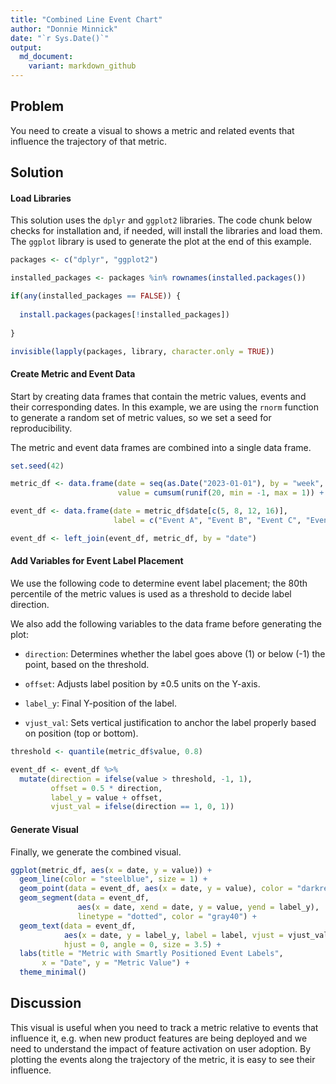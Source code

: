```yaml
---
title: "Combined Line Event Chart"
author: "Donnie Minnick"
date: "`r Sys.Date()`"
output:
  md_document:
    variant: markdown_github
---
```


## Problem

You need to create a visual to shows a metric and related events that influence the trajectory of that metric.

## Solution

#### Load Libraries

This solution uses the `dplyr` and `ggplot2` libraries.  The code chunk below checks for installation and, if needed, will install the libraries and load them.  The `ggplot` library is used to generate the plot at the end of this example.

```r
packages <- c("dplyr", "ggplot2")

installed_packages <- packages %in% rownames(installed.packages())

if(any(installed_packages == FALSE)) {
  
  install.packages(packages[!installed_packages])
  
}

invisible(lapply(packages, library, character.only = TRUE))
```

#### Create Metric and Event Data

Start by creating data frames that contain the metric values, events and their corresponding dates.  In this example, we are using the `rnorm` function to generate a random set of metric values, so we set a seed for reproducibility.  

The metric and event data frames are combined into a single data frame.

```r
set.seed(42)

metric_df <- data.frame(date = seq(as.Date("2023-01-01"), by = "week", length.out = 20),
                        value = cumsum(runif(20, min = -1, max = 1)) + 10)

event_df <- data.frame(date = metric_df$date[c(5, 8, 12, 16)],
                       label = c("Event A", "Event B", "Event C", "Event D"))

event_df <- left_join(event_df, metric_df, by = "date")
```

#### Add Variables for Event Label Placement

We use the following code to determine event label placement; the 80th percentile of the metric values is used as a threshold to decide label direction.

We also add the following variables to the data frame before generating the plot:

* `direction`: Determines whether the label goes above (1) or below (-1) the point, based on the threshold.

* `offset`: Adjusts label position by ±0.5 units on the Y-axis.

* `label_y`: Final Y-position of the label.

* `vjust_val`: Sets vertical justification to anchor the label properly based on position (top or bottom).

```r
threshold <- quantile(metric_df$value, 0.8)

event_df <- event_df %>%
  mutate(direction = ifelse(value > threshold, -1, 1),
         offset = 0.5 * direction,
         label_y = value + offset,
         vjust_val = ifelse(direction == 1, 0, 1))
```

#### Generate Visual

Finally, we generate the combined visual.

```r
ggplot(metric_df, aes(x = date, y = value)) +
  geom_line(color = "steelblue", size = 1) +
  geom_point(data = event_df, aes(x = date, y = value), color = "darkred", size = 3) +
  geom_segment(data = event_df,
               aes(x = date, xend = date, y = value, yend = label_y),
               linetype = "dotted", color = "gray40") +
  geom_text(data = event_df,
            aes(x = date, y = label_y, label = label, vjust = vjust_val),
            hjust = 0, angle = 0, size = 3.5) +
  labs(title = "Metric with Smartly Positioned Event Labels",
       x = "Date", y = "Metric Value") +
  theme_minimal()
```

## Discussion

This visual is useful when you need to track a metric relative to events that influence it, e.g. when new product features are being deployed and we need to understand the impact of feature activation on user adoption.  By plotting the events along the trajectory of the metric, it is easy to see their influence.

